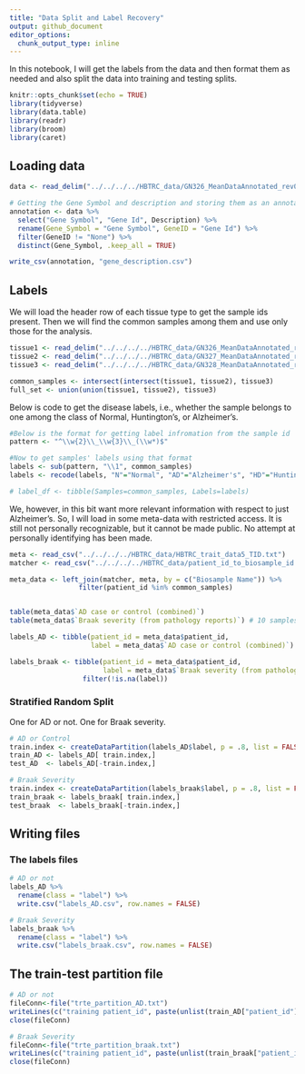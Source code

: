 ```yaml
---
title: "Data Split and Label Recovery"
output: github_document
editor_options: 
  chunk_output_type: inline
---
```


In this notebook, I will get the labels from the data and then format them as needed and also split the data into training and testing splits.

```r
knitr::opts_chunk$set(echo = TRUE)
library(tidyverse)
library(data.table)
library(readr)
library(broom)
library(caret)
```

## Loading data
```r
data <- read_delim("../../../../HBTRC_data/GN326_MeanDataAnnotated_rev081815.txt", "\t", escape_double = FALSE, trim_ws = TRUE, skip = 32)
```
```r
# Getting the Gene Symbol and description and storing them as an annotation file
annotation <- data %>%
  select("Gene Symbol", "Gene Id", Description) %>%
  rename(Gene_Symbol = "Gene Symbol", GeneID = "Gene Id") %>%
  filter(GeneID != "None") %>%
  distinct(Gene_Symbol, .keep_all = TRUE)

write_csv(annotation, "gene_description.csv")
```

## Labels

We will load the header row of each tissue type to get the sample ids present. Then we will find the common samples among them and use only those for the analysis.
```r
tissue1 <- read_delim("../../../../HBTRC_data/GN326_MeanDataAnnotated_rev081815.txt", "\t", escape_double = FALSE, trim_ws = TRUE, skip = 32, n_max = 0) %>% select(starts_with("HB")) %>% names()
tissue2 <- read_delim("../../../../HBTRC_data/GN327_MeanDataAnnotated_rev081815.txt", "\t", escape_double = FALSE, trim_ws = TRUE, skip = 32, n_max = 0) %>% select(starts_with("HB")) %>% names()
tissue3 <- read_delim("../../../../HBTRC_data/GN328_MeanDataAnnotated_rev081815.txt", "\t", escape_double = FALSE, trim_ws = TRUE, skip = 32, n_max = 0) %>% select(starts_with("HB")) %>% names()

common_samples <- intersect(intersect(tissue1, tissue2), tissue3)
full_set <- union(union(tissue1, tissue2), tissue3)
```

Below is code to get the disease labels, i.e., whether the sample belongs to one among the class of Normal, Huntington's, or Alzheimer's.
```r
#Below is the format for getting label infromation from the sample id
pattern <- "^\\w{2}\\_\\w{3}\\_(\\w*)$"

#Now to get samples' labels using that format
labels <- sub(pattern, "\\1", common_samples)
labels <- recode(labels, "N"="Normal", "AD"="Alzheimer's", "HD"="Huntington's")

# label_df <- tibble(Samples=common_samples, Labels=labels)
```

We, however, in this bit want more relevant information with respect to just Alzheimer's. So, I will load in some meta-data with restricted access. It is still not personally recognizable, but it cannot be made public. No attempt at personally identifying has been made.
```r
meta <- read_csv("../../../../HBTRC_data/HBTRC_trait_data5_TID.txt")
matcher <- read_csv("../../../../HBTRC_data/patient_id_to_biosample_id.csv")

meta_data <- left_join(matcher, meta, by = c("Biosample Name")) %>%
                 filter(patient_id %in% common_samples)


table(meta_data$`AD case or control (combined)`)
table(meta_data$`Braak severity (from pathology reports)`) # 10 samples have NA values

labels_AD <- tibble(patient_id = meta_data$patient_id,
                    label = meta_data$`AD case or control (combined)`)

labels_braak <- tibble(patient_id = meta_data$patient_id,
                       label = meta_data$`Braak severity (from pathology reports)`) %>%
                  filter(!is.na(label))
```


### Stratified Random Split
One for AD or not. One for Braak severity.
```r
# AD or Control
train.index <- createDataPartition(labels_AD$label, p = .8, list = FALSE)
train_AD <- labels_AD[ train.index,]
test_AD  <- labels_AD[-train.index,]

# Braak Severity
train.index <- createDataPartition(labels_braak$label, p = .8, list = FALSE)
train_braak <- labels_braak[ train.index,]
test_braak  <- labels_braak[-train.index,]
```

## Writing files

### The labels files
```r
# AD or not
labels_AD %>%
  rename(class = "label") %>%
  write.csv("labels_AD.csv", row.names = FALSE)

# Braak Severity
labels_braak %>%
  rename(class = "label") %>%
  write.csv("labels_braak.csv", row.names = FALSE)
```

## The train-test partition file
```r
# AD or not
fileConn<-file("trte_partition_AD.txt")
writeLines(c("training patient_id", paste(unlist(train_AD["patient_id"]), collapse = ","), "testing patient_id", paste(unlist(test_AD["patient_id"]), collapse = ",")), fileConn)
close(fileConn)

# Braak Severity
fileConn<-file("trte_partition_braak.txt")
writeLines(c("training patient_id", paste(unlist(train_braak["patient_id"]), collapse = ","), "testing patient_id", paste(unlist(test_braak["patient_id"]), collapse = ",")), fileConn)
close(fileConn)
```


